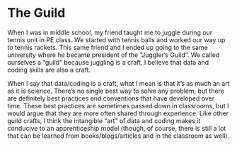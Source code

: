 # The Guild {#the_guild}

When I was in middle school, my friend taught me to juggle during our tennis unit in PE class. We started with tennis balls and worked our way up to tennis rackets. This same friend and I ended up going to the same university where he became president of the "Juggler's Guild". We called ourselves a "guild" because juggling is a craft. I believe that data and coding skills are also a craft. 

When I say that data/coding is a craft, what I mean is that it's as much an art as it is science. There's no single best way to solve any problem, but there are definitely best practices and conventions that have developed over time. These best practices are sometimes passed down in classrooms, but I would argue that they are more often shared through experience. Like other guild crafts, I think the intangible "art" of data and coding makes it conducive to an apprenticeship model (though, of course, there is still a lot that can be learned from books/blogs/articles and in the classroom as well). 